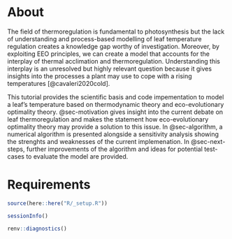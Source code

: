 # About {.unnumbered}

The field of thermoregulation is fundamental to photosynthesis but the lack of understanding and process-based modelling of leaf temperature regulation creates a knowledge gap worthy of investigation. Moreover, by exploiting EEO principles, we can create a model that accounts for the interplay of thermal acclimation and thermoregulation. Understanding this interplay is an unresolved but highly relevant question because it gives insights into the processes a plant may use to cope with a rising temperatures [@cavaleri2020cold].

This tutorial provides the scientific basis and code impementation to model a leaf's temperature based on thermodynamic theory and eco-evolutionary optimality theory. @sec-motivation gives insight into the current debate on leaf thermoregulation and makes the statement how eco-evolutionary optimality theory may provide a solution to this issue. In @sec-algorithm, a numerical algorithm is presented alongside a sensitivity analysis showing the strenghts and weaknesses of the current implemenation. In @sec-next-steps, further improvements of the algorithm and ideas for potential test-cases to evaluate the model are provided.

# Requirements

```r
source(here::here("R/_setup.R"))
```

```r
sessionInfo()
```

```r
renv::diagnostics()
```
